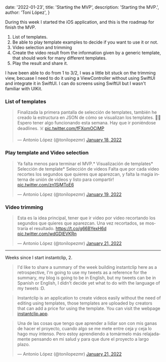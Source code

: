 
  date: '2022-01-23',
  title: 'Starting the MVP',
  description:
    'Starting the MVP.',
  author: 'Toni López',
}



During this week I started the iOS application, and this is the roadmap for finish the MVP.

1. List of templates.
2. Be able to play template examples to decide if you want to use it or not.
3. Video selection and trimming
4. Create the video result from the information given by a generic template, that should work for many different templates. 
5. Play the result and share it.

I have been able to do from 1 to 3/2, I was a little bit stuck on the trimming view, becuase I need to do it using a ViewController without using SwiftUI and integrate it in SwiftUI. I can do screens using SwiftUI but I wasn't familiar with UIKit.

### List of templates 

<div>
<blockquote class="twitter-tweet"><p lang="es" dir="ltr">Finalizada la primera pantalla de selección de templates, también he creado la estructura en JSON de cómo se visualizan los templates. 🌴🌴Espero tener algo funcionando esta semana. Hay que ir poniéndose deadlines. ☠️ <a href="https://t.co/fFXomOCjMP">pic.twitter.com/fFXomOCjMP</a></p>&mdash; Antonio López (@tonilopezmr) <a href="https://twitter.com/tonilopezmr/status/1483560309013024773?ref_src=twsrc%5Etfw">January 18, 2022</a></blockquote> <script async src="https://platform.twitter.com/widgets.js" charset="utf-8"></script>
</div>

### Play template and Video selection

<div>
<blockquote class="twitter-tweet"><p lang="es" dir="ltr">Ya falta menos para terminar el MVP.* Visualización de templates* Selección de template* Selección de videos Falta que por cada video recortes los segundos que quieres que aparezcan, y falta la magia interna de unión de videos y listo para compartir! <a href="https://t.co/zn1SjMToE6">pic.twitter.com/zn1SjMToE6</a></p>&mdash; Antonio López (@tonilopezmr) <a href="https://twitter.com/tonilopezmr/status/1483939051497570304?ref_src=twsrc%5Etfw">January 19, 2022</a></blockquote> <script async src="https://platform.twitter.com/widgets.js" charset="utf-8"></script>
</div>

### Video trimming

<div>
<blockquote class="twitter-tweet"><p lang="es" dir="ltr">Esta es la idea principal, tener que ir video por video recortando los segundos que quieres que aparezcan. Una vez recortados, se mostraría el resultado. <a href="https://t.co/g66BYexH6d">https://t.co/g66BYexH6d</a> <a href="https://t.co/wdGDlEVKRn">pic.twitter.com/wdGDlEVKRn</a></p>&mdash; Antonio López (@tonilopezmr) <a href="https://twitter.com/tonilopezmr/status/1484495543636267011?ref_src=twsrc%5Etfw">January 21, 2022</a></blockquote> <script async src="https://platform.twitter.com/widgets.js" charset="utf-8"></script>
</div>

***

Weeks since I start instantclip, 2.

> I'd like to share a summary of the week building instantclip here as a retrospective, I'm going to use my tweets as a reference for the summary, my blog is going to be in English, but my tweets can be in Spanish or English, I didn't decide yet what to do with the language of my tweets :D.

> Instantclip is an application to create videos easily without the need of editing using templates, those templates are uploaded by creators that can add a price for using the template. You can visit the webpage [instantclip.app][1].


<div>
<blockquote class="twitter-tweet"><p lang="es" dir="ltr">Una de las cosas que tengo que aprender a lidiar son con mis ganas de hacer el proyecto, cuando algo se me mete entre ceja y ceja lo hago muy intenso. Pero estoy aprendiendo a tomármelo más relajadamente pensando en mi salud y para que dure el proyecto a largo plazo.</p>&mdash; Antonio López (@tonilopezmr) <a href="https://twitter.com/tonilopezmr/status/1484599631753453575?ref_src=twsrc%5Etfw">January 21, 2022</a></blockquote> <script async src="https://platform.twitter.com/widgets.js" charset="utf-8"></script>
</div>


[1]: https://instantclip.app
